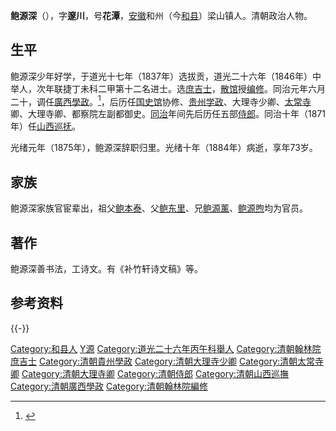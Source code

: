 '''鲍源深'''（{{bd|1811年||1884年||B鲍}}），字'''邃川'''，号'''花潭'''，[[安徽|安徽]]和州（今[[和县|和县]]）梁山镇人。清朝政治人物。

==生平==
鲍源深少年好学，于道光十七年（1837年）选拔贡，道光二十六年（1846年）中举人，次年联捷丁未科二甲第十二名进士。选[[庶吉士|庶吉士]]，[[散馆|散馆]]授[[编修|编修]]。同治元年六月二十，调任[[廣西學政|廣西學政]]。<ref>{{cite news|title=《广西通志 政府志 第一篇 晚清广西省政府及农民政权 第一章 政府机构　第一节 省级机构》|url=http://www.gxdqw.com/bin/mse.exe?seachword=&K=a&A=15&rec=4&run=13|accessdate=2013-01-28|newspaper=广西地方志|archive-date=2013-10-14|archive-url=https://web.archive.org/web/20131014120404/http://www.gxdqw.com/bin/mse.exe?seachword=&K=a&A=15&rec=4&run=13|dead-url=yes}}</ref>，后历任[[国史馆|国史馆]]协修、[[贵州学政|贵州学政]]、大理寺少卿、[[太常寺|太常寺]]卿、大理寺卿、都察院左副都御史。[[同治|同治]]年间先后历任五部[[侍郎|侍郎]]。同治十年（1871年）任[[山西巡抚|山西巡抚]]。

光绪元年（1875年），鲍源深辞职归里。光绪十年（1884年）病逝，享年73岁。

==家族==
鲍源深家族官宦辈出，祖父[[鲍本泰|鲍本泰]]、父[[鲍东里|鲍东里]]、兄[[鲍源薰|鲍源薰]]、[[鲍源煦|鲍源煦]]均为官员。

==著作==
鲍源深善书法，工诗文。有《补竹轩诗文稿》等。

==参考资料==
{{reflist}}
{{-}}
{{start box}}
{{s-off}}
{{succession box|[[張正椿|張正椿]]|[[孫欽昂|孫欽昂]]|[[清朝|清朝]][[廣西學政|廣西學政]]|同治元年六月二十日 - 同治三年八月初一<br /><small>1861年7月16日 - 1864年9月1日</small>}}
{{end box}}

{{道光二十七年丁未科殿試金榜}}

{{Authority control}}

{{DEFAULTSORT:Bao鮑}}
[[Category:和县人|Category:和县人]]
[[Category:鮑姓|Y源]]
[[Category:道光二十六年丙午科舉人|Category:道光二十六年丙午科舉人]]
[[Category:清朝翰林院庶吉士|Category:清朝翰林院庶吉士]]
[[Category:清朝貴州學政|Category:清朝貴州學政]]
[[Category:清朝大理寺少卿|Category:清朝大理寺少卿]]
[[Category:清朝太常寺卿|Category:清朝太常寺卿]]
[[Category:清朝大理寺卿|Category:清朝大理寺卿]]
[[Category:清朝侍郎|Category:清朝侍郎]]
[[Category:清朝山西巡撫|Category:清朝山西巡撫]]
[[Category:清朝廣西學政|Category:清朝廣西學政]]
[[Category:清朝翰林院編修|Category:清朝翰林院編修]]


{{清朝人物小作品}}